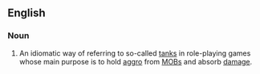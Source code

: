 ==English==
===Noun===
#An idiomatic way of referring to so-called [[tank]]s in role-playing games whose main purpose is to hold [[aggro]] from [[MOB]]s and absorb [[damage]].